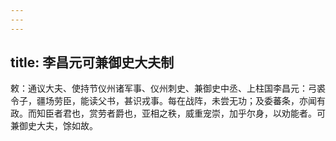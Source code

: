 ```yaml
---
---
---
```

title: 李昌元可兼御史大夫制
---



敕：通议大夫、使持节仪州诸军事、仪州刺史、兼御史中丞、上柱国李昌元：弓裘令子，疆场劳臣，能读父书，甚识戎事。每在战阵，未尝无功；及委蕃条，亦闻有政。而知臣者君也，赏劳者爵也，亚相之秩，威重宠崇，加乎尔身，以劝能者。可兼御史大夫，馀如故。